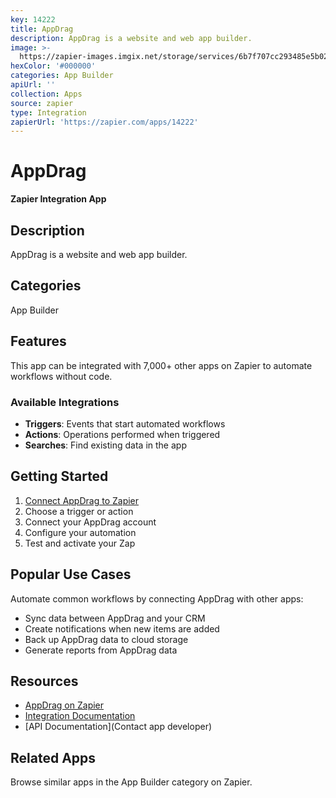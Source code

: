 ```yaml
---
key: 14222
title: AppDrag
description: AppDrag is a website and web app builder.
image: >-
  https://zapier-images.imgix.net/storage/services/6b7f707cc293485e5b023b9ed4d05524.png?auto=format%2Ccompress&ixlib=python-3.0.0&q=50
hexColor: '#000000'
categories: App Builder
apiUrl: ''
collection: Apps
source: zapier
type: Integration
zapierUrl: 'https://zapier.com/apps/14222'
---
```

# AppDrag

**Zapier Integration App**

## Description

AppDrag is a website and web app builder.

## Categories

App Builder

## Features

This app can be integrated with 7,000+ other apps on Zapier to automate workflows without code.

### Available Integrations

- **Triggers**: Events that start automated workflows
- **Actions**: Operations performed when triggered
- **Searches**: Find existing data in the app

## Getting Started

1. [Connect AppDrag to Zapier](https://zapier.com/apps/14222)
2. Choose a trigger or action
3. Connect your AppDrag account
4. Configure your automation
5. Test and activate your Zap

## Popular Use Cases

Automate common workflows by connecting AppDrag with other apps:

- Sync data between AppDrag and your CRM
- Create notifications when new items are added
- Back up AppDrag data to cloud storage
- Generate reports from AppDrag data

## Resources

- [AppDrag on Zapier](https://zapier.com/apps/14222)
- [Integration Documentation](https://zapier.com/apps/14222/integrations)
- [API Documentation](Contact app developer)

## Related Apps

Browse similar apps in the App Builder category on Zapier.
